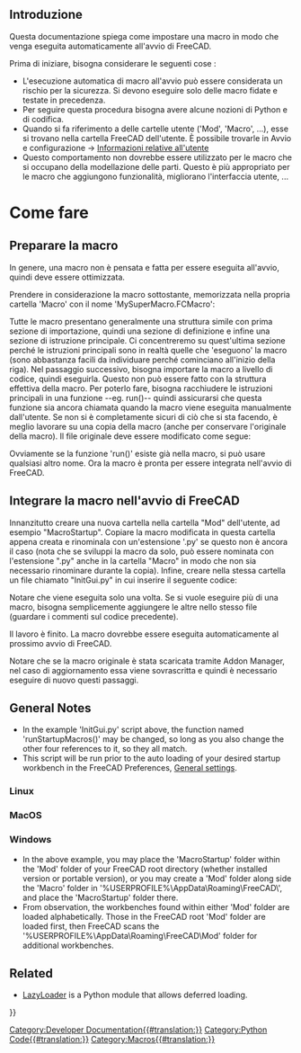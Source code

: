 <languages/>

<span id="Introduction"></span>
<div class="mw-translate-fuzzy">
==Introduzione==
</div>

{{TOCright}}

Questa documentazione spiega come impostare una macro in modo che venga eseguita automaticamente all'avvio di FreeCAD.

<div class="mw-translate-fuzzy">
Prima di iniziare, bisogna considerare le seguenti cose :
* L'esecuzione automatica di macro all'avvio può essere considerata un rischio per la sicurezza. Si devono eseguire solo delle macro fidate e testate in precedenza.
* Per seguire questa procedura bisogna avere alcune nozioni di Python e di codifica.
* Quando si fa riferimento a delle cartelle utente ('Mod', 'Macro', ...), esse si trovano nella cartella FreeCAD dell'utente. È possibile trovarle in Avvio e configurazione → [[Start up and Configuration/it#Informazioni relative all'utente|Informazioni relative all'utente]]
* Questo comportamento non dovrebbe essere utilizzato per le macro che si occupano della modellazione delle parti. Questo è più appropriato per le macro che aggiungono funzionalità, migliorano l'interfaccia utente, ...
</div>

<span id="How_to"></span>
<div class="mw-translate-fuzzy">
= Come fare =
</div>

<span id="Prepare_the_macro"></span>
<div class="mw-translate-fuzzy">
== Preparare la macro ==
</div>

In genere, una macro non è pensata e fatta per essere eseguita all'avvio, quindi deve essere ottimizzata.

<div class="mw-translate-fuzzy">
Prendere in considerazione la macro sottostante, memorizzata nella propria cartella 'Macro' con il nome 'MySuperMacro.FCMacro':
</div>

{{Code|code=
## Import section ##
from PySide import QtGui

## Definition section (classes, functions, ...)
class MyMsgBox(QtGui.QMessageBox):

    def __init__(self):
        super(MyMsgBox, self).information(None, "MyTitle", "MyText")

## Main instruction section
MyMsgBox()
}}

<div class="mw-translate-fuzzy">
Tutte le macro presentano generalmente una struttura simile con prima sezione di importazione, quindi una sezione di definizione e infine una sezione di istruzione principale.
Ci concentreremo su quest'ultima sezione perché le istruzioni principali sono in realtà quelle che 'eseguono' la macro (sono abbastanza facili da individuare perché cominciano all'inizio della riga).
Nel passaggio successivo, bisogna importare la macro a livello di codice, quindi eseguirla. Questo non può essere fatto con la struttura effettiva della macro. Per poterlo fare, bisogna racchiudere le istruzioni principali in una funzione --eg. run()-- quindi assicurarsi che questa funzione sia ancora chiamata quando la macro viene eseguita manualmente dall'utente.
Se non si è completamente sicuri di ciò che si sta facendo, è meglio lavorare su una copia della macro (anche per conservare l'originale della macro).
Il file originale deve essere modificato come segue:
</div>

{{Code|code=
from PySide import QtGui
## The 2 below lines shall be added if not already present to ensure FreeCAD modules are imported
import FreeCAD as App
import FreeCADGui as Gui

class MyMsgBox(QtGui.QMessageBox):

    def __init__(self):
        super(MyMsgBox, self).information(None, "MyTitle", "MyText")

## Enclose the main instructions in a function
def run():
    MyMsgBox()

## Ensure main instructions are still called in case of manual run
if __name__ == '__main__':
    run()
}}

Ovviamente se la funzione 'run()' esiste già nella macro, si può usare qualsiasi altro nome. 
Ora la macro è pronta per essere integrata nell'avvio di FreeCAD.

<span id="Integrate_into_FreeCAD_startup"></span>
<div class="mw-translate-fuzzy">
== Integrare la macro nell'avvio di FreeCAD ==
</div>

<div class="mw-translate-fuzzy">
Innanzitutto creare una nuova cartella nella cartella "Mod" dell'utente, ad esempio "MacroStartup".
Copiare la macro modificata in questa cartella appena creata e rinominala con un'estensione '.py' se questo non è ancora il caso (nota che se sviluppi la macro da solo, può essere nominata con l'estensione ".py" anche in la cartella "Macro" in modo che non sia necessario rinominare durante la copia).
Infine, creare nella stessa cartella un file chiamato "InitGui.py" in cui inserire il seguente codice:
</div>

{{Code|code=
def runStartupMacros(name):
    # Do not run when NoneWorkbench is activated because UI isn't yet completely there
    if name != "NoneWorkbench":
        # Run macro only once by disconnecting the signal at first call
        FreeCADGui.getMainWindow().workbenchActivated.disconnect(runStartupMacros)

        # Following 2 lines shall be duplicated for each macro to run
        import MySuperMacro
        MySuperMacro.run()

        # Eg. if a second macro shall be launched at startup
        # import MyWonderfulMacro
        # MyWonderfulMacro.run()

# The following 2 lines are important because InitGui.py files are passed to the exec() function...
# ...and the runMacro wouldn't be visible outside. So explicitly add it to __main__
import __main__
__main__.runStartupMacros = runStartupMacros

# Connect the function that runs the macro to the appropriate signal
FreeCADGui.getMainWindow().workbenchActivated.connect(runStartupMacros)
}}

Notare che viene eseguita solo una volta. Se si vuole eseguire più di una macro, bisogna semplicemente aggiungere le altre nello stesso file (guardare i commenti sul codice precedente).

<div class="mw-translate-fuzzy">
Il lavoro è finito. La macro dovrebbe essere eseguita automaticamente al prossimo avvio di FreeCAD.
</div>

Notare che se la macro originale è stata scaricata tramite Addon Manager, nel caso di aggiornamento essa viene sovrascritta e quindi è necessario eseguire di nuovo questi passaggi.

==General Notes==

* In the example 'InitGui.py' script above, the function named 'runStartupMacros()' may be changed, so long as you also change the other four references to it, so they all match.
* This script will be run prior to the auto loading of your desired startup workbench in the FreeCAD Preferences, [[Preferences_Editor#General_settings|General settings]].

===Linux===

===MacOS===

===Windows===

* In the above example, you may place the 'MacroStartup' folder within the 'Mod' folder of your FreeCAD root directory (whether installed version or portable version), or you may create a 'Mod' folder along side the 'Macro' folder in '%USERPROFILE%\AppData\Roaming\FreeCAD\', and place the 'MacroStartup' folder there.
* From observation, the workbenches found within either 'Mod' folder are loaded alphabetically. Those in the FreeCAD root 'Mod' folder are loaded first, then FreeCAD scans the '%USERPROFILE%\AppData\Roaming\FreeCAD\Mod' folder for additional workbenches.

== Related ==

* [[Extra_python_modules#LazyLoader|LazyLoader]] is a Python module that allows deferred loading.


{{Powerdocnavi{{#translation:}}}}
[[Category:Developer Documentation{{#translation:}}]]
[[Category:Python Code{{#translation:}}]]
[[Category:Macros{{#translation:}}]]